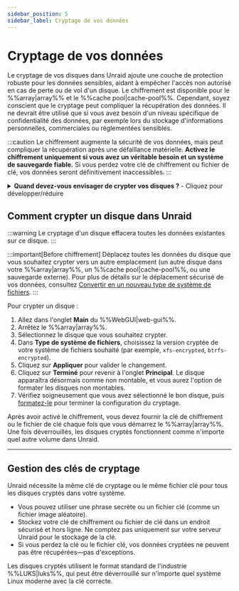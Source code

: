 ```yaml
---
sidebar_position: 5
sidebar_label: Cryptage de vos données
---
```


# Cryptage de vos données

Le cryptage de vos disques dans Unraid ajoute une couche de protection robuste pour les données sensibles, aidant à empêcher l'accès non autorisé en cas de perte ou de vol d'un disque. Le chiffrement est disponible pour le %%array|array%% et le %%cache pool|cache-pool%%. Cependant, soyez conscient que le cryptage peut compliquer la récupération des données. Il ne devrait être utilisé que si vous avez besoin d'un niveau spécifique de confidentialité des données, par exemple lors du stockage d'informations personnelles, commerciales ou réglementées sensibles.

:::caution
Le chiffrement augmente la sécurité de vos données, mais peut compliquer la récupération après une défaillance matérielle. **Activez le chiffrement uniquement si vous avez un véritable besoin et un système de sauvegarde fiable.** Si vous perdez votre clé de chiffrement ou fichier de clé, vos données seront définitivement inaccessibles.
:::

<details>
  <summary><strong>Quand devez-vous envisager de crypter vos disques ?</strong> - Cliquez pour développer/réduire</summary>

  - Vous stockez des données confidentielles, réglementées ou sensibles sur votre serveur Unraid.
  - Vous êtes préoccupé par le vol de données si un disque est physiquement retiré ou volé.
  - Vous devez vous conformer aux exigences organisationnelles ou légales en matière de protection des données.

  Si vous utilisez principalement Unraid pour des médias domestiques ou des fichiers non sensibles, le cryptage peut ne pas être nécessaire et peut compliquer le dépannage et la récupération.
</details>

## Comment crypter un disque dans Unraid

:::warning
Le cryptage d'un disque effacera toutes les données existantes sur ce disque.
:::

:::important[Before chiffrement]
Déplacez toutes les données du disque que vous souhaitez crypter vers un autre emplacement (un autre disque dans votre %%array|array%%, un %%cache pool|cache-pool%%, ou une sauvegarde externe). Pour plus de détails sur le déplacement sécurisé de vos données, consultez [Convertir en un nouveau type de système de fichiers](../../using-unraid-to/manage-storage/file-systems.mdx#converting-to-a-new-file-system-type).
:::

Pour crypter un disque :

1. Allez dans l'onglet **Main** du %%WebGUI|web-gui%%.
2. Arrêtez le %%array|array%%.
3. Sélectionnez le disque que vous souhaitez crypter.
4. Dans **Type de système de fichiers**, choisissez la version cryptée de votre système de fichiers souhaité (par exemple, `xfs-encrypted`, `btrfs-encrypted`).
5. Cliquez sur **Appliquer** pour valider le changement.
6. Cliquez sur **Terminé** pour revenir à l'onglet **Principal**. Le disque apparaîtra désormais comme non montable, et vous aurez l'option de formater les disques non montables.
7. Vérifiez soigneusement que vous avez sélectionné le bon disque, puis [formatez-le](../../using-unraid-to/manage-storage/file-systems.mdx#creating-a-file-system-formatting) pour terminer la configuration du cryptage.

Après avoir activé le chiffrement, vous devez fournir la clé de chiffrement ou le fichier de clé chaque fois que vous démarrez le %%array|array%%. Une fois déverrouillés, les disques cryptés fonctionnent comme n'importe quel autre volume dans Unraid.

---

## Gestion des clés de cryptage

Unraid nécessite la même clé de cryptage ou le même fichier clé pour tous les disques cryptés dans votre système.

- Vous pouvez utiliser une phrase secrète ou un fichier clé (comme un fichier image aléatoire).
- Stockez votre clé de chiffrement ou fichier de clé dans un endroit sécurisé et hors ligne. Ne comptez pas uniquement sur votre serveur Unraid pour le stockage de la clé.
- Si vous perdez la clé ou le fichier clé, vos données cryptées ne peuvent pas être récupérées—pas d'exceptions.

Les disques cryptés utilisent le format standard de l'industrie %%LUKS|luks%%, qui peut être déverrouillé sur n'importe quel système Linux moderne avec la clé correcte.
